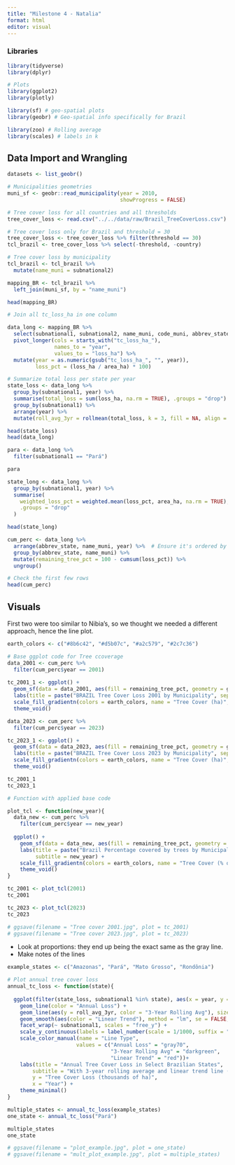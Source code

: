 ```yaml
---
title: "Milestone 4 - Natalia"
format: html
editor: visual
---
```


### Libraries

```r
library(tidyverse)
library(dplyr)

# Plots
library(ggplot2)
library(plotly)

library(sf) # geo-spatial plots
library(geobr) # Geo-spatial info specifically for Brazil

library(zoo) # Rolling average
library(scales) # labels in k
```

## Data Import and Wrangling

```r
datasets <- list_geobr()

# Municipalities geometries
muni_sf <- geobr::read_municipality(year = 2010,
                                    showProgress = FALSE)

# Tree cover loss for all countries and all thresholds
tree_cover_loss <- read.csv("../../data/raw/Brazil_TreeCoverLoss.csv")

# Tree cover loss only for Brazil and threshold = 30
tree_cover_loss <- tree_cover_loss %>% filter(threshold == 30)
tcl_brazil <- tree_cover_loss %>% select(-threshold, -country)

# Tree cover loss by municipality
tcl_brazil <- tcl_brazil %>% 
  mutate(name_muni = subnational2)

mapping_BR <- tcl_brazil %>%
  left_join(muni_sf, by = "name_muni")

head(mapping_BR)
```

```r
# Join all tc_loss_ha in one column

data_long <- mapping_BR %>% 
  select(subnational1, subnational2, name_muni, code_muni, abbrev_state, area_ha, starts_with("tc_loss_ha_"), geom) %>%
  pivot_longer(cols = starts_with("tc_loss_ha_"),
               names_to = "year",
               values_to = "loss_ha") %>%
  mutate(year = as.numeric(gsub("tc_loss_ha_", "", year)),
         loss_pct = (loss_ha / area_ha) * 100)

# Summarize total loss per state per year
state_loss <- data_long %>%
  group_by(subnational1, year) %>%
  summarise(total_loss = sum(loss_ha, na.rm = TRUE), .groups = "drop") %>%
  group_by(subnational1) %>%
  arrange(year) %>%
  mutate(roll_avg_3yr = rollmean(total_loss, k = 3, fill = NA, align = "right"))

head(state_loss)
head(data_long)

para <- data_long %>% 
  filter(subnational1 == "Pará")

para

state_long <- data_long %>% 
  group_by(subnational1, year) %>%
  summarise(
    weighted_loss_pct = weighted.mean(loss_pct, area_ha, na.rm = TRUE),
    .groups = "drop"
  )

head(state_long)
```

```r
cum_perc <- data_long %>%
  arrange(abbrev_state, name_muni, year) %>%  # Ensure it's ordered by state, municipality, and year
  group_by(abbrev_state, name_muni) %>%
  mutate(remaining_tree_pct = 100 - cumsum(loss_pct)) %>%
  ungroup()

# Check the first few rows
head(cum_perc)

```

## Visuals

First two were too similar to Nibia's, so we thought we needed a different approach, hence the line plot.

```r
earth_colors <- c("#8b6c42", "#d5b07c", "#a2c579", "#2c7c36")
```

```r
# Base ggplot code for Tree ccoverage
data_2001 <- cum_perc %>% 
  filter(cum_perc$year == 2001)
  
tc_2001_1 <- ggplot() +
  geom_sf(data = data_2001, aes(fill = remaining_tree_pct, geometry = geom), color = NA) +
  labs(title = paste("BRAZIL Tree Cover Loss 2001 by Municipality", sep = "")) +
  scale_fill_gradientn(colors = earth_colors, name = "Tree Cover (ha)", breaks = c(40, 50, 60, 70, 80, 90, 100), labels = scales::comma) +
  theme_void()

data_2023 <- cum_perc %>% 
  filter(cum_perc$year == 2023)

tc_2023_1 <- ggplot() +
  geom_sf(data = data_2023, aes(fill = remaining_tree_pct, geometry = geom), color = NA) +
  labs(title = paste("BRAZIL Tree Cover Loss 2023 by Municipality", sep = "")) +
  scale_fill_gradientn(colors = earth_colors, name = "Tree Cover (ha)", breaks = c(40, 50, 60, 70, 80, 90, 100), labels = scales::comma) +
  theme_void()

tc_2001_1
tc_2023_1
```

```r
# Function with applied base code

plot_tcl <- function(new_year){
  data_new <- cum_perc %>% 
    filter(cum_perc$year == new_year)
  
  ggplot() +
    geom_sf(data = data_new, aes(fill = remaining_tree_pct, geometry = geom), color = NA) +
    labs(title = paste("Brazil Percentage covered by trees by Municipality", sep = ""),
         subtitle = new_year) +
    scale_fill_gradientn(colors = earth_colors, name = "Tree Cover (% of ha)", breaks = c(40, 50, 60, 70, 80, 90, 100), labels = scales::comma) +
    theme_void() 
}

tc_2001 <- plot_tcl(2001) 
tc_2001 

tc_2023 <- plot_tcl(2023)
tc_2023

# ggsave(filename = "Tree cover 2001.jpg", plot = tc_2001)
# ggsave(filename = "Tree cover 2023.jpg", plot = tc_2023)
```

-   Look at proportions: they end up being the exact same as the gray line.
-   Make notes of the lines

```r
example_states <- c("Amazonas", "Pará", "Mato Grosso", "Rondônia")

# Plot annual tree cover loss
annual_tc_loss <- function(state){
  
  ggplot(filter(state_loss, subnational1 %in% state), aes(x = year, y = total_loss)) +
    geom_line(color = "Annual Loss") +
    geom_line(aes(y = roll_avg_3yr, color = "3-Year Rolling Avg"), size = 1) +
    geom_smooth(aes(color = "Linear Trend"), method = "lm", se = FALSE, linetype = "dashed", linewidth = 0.5) +
    facet_wrap(~ subnational1, scales = "free_y") +
    scale_y_continuous(labels = label_number(scale = 1/1000, suffix = "k", accuracy = 1)) +
    scale_color_manual(name = "Line Type",
                      values = c("Annual Loss" = "gray70",
                                 "3-Year Rolling Avg" = "darkgreen",
                                 "Linear Trend" = "red"))+
    labs(title = "Annual Tree Cover Loss in Select Brazilian States",
        subtitle = "With 3-year rolling average and linear trend line (2001–2023)",
        y = "Tree Cover Loss (thousands of ha)",
        x = "Year") +
    theme_minimal()
}

multiple_states <- annual_tc_loss(example_states)
one_state <- annual_tc_loss("Pará")

multiple_states
one_state

# ggsave(filename = "plot_example.jpg", plot = one_state)
# ggsave(filename = "mult_plot_example.jpg", plot = multiple_states)


```
